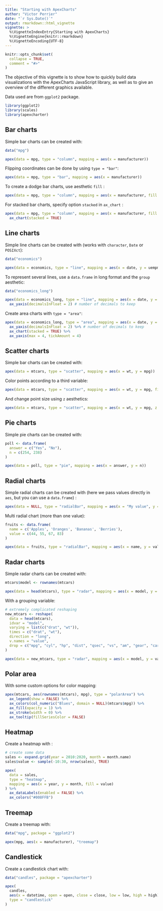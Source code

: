 ```yaml
---
title: "Starting with ApexCharts"
author: "Victor Perrier"
date: "`r Sys.Date()`"
output: rmarkdown::html_vignette
vignette: >
  %\VignetteIndexEntry{Starting with ApexCharts}
  %\VignetteEngine{knitr::rmarkdown}
  %\VignetteEncoding{UTF-8}
---
```


```r
knitr::opts_chunk$set(
  collapse = TRUE,
  comment = "#>"
)
```

The objective of this vignette is to show how to quickly build data visualizations with the ApexCharts JavaScript library, as well as to give an overview of the different graphics available.

Data used are from `ggplot2` package.


```r
library(ggplot2)
library(scales)
library(apexcharter)
```


## Bar charts

Simple bar charts can be created with:

```r
data("mpg")

apex(data = mpg, type = "column", mapping = aes(x = manufacturer))
```

Flipping coordinates can be done by using `type = "bar"`:

```r
apex(data = mpg, type = "bar", mapping = aes(x = manufacturer))
```


To create a dodge bar charts, use aesthetic `fill` :

```r
apex(data = mpg, type = "column", mapping = aes(x = manufacturer, fill = year))
```

For stacked bar charts, specify option `stacked` in `ax_chart` :

```r
apex(data = mpg, type = "column", mapping = aes(x = manufacturer, fill = year)) %>% 
  ax_chart(stacked = TRUE)
```



## Line charts

Simple line charts can be created with (works with `character`, `Date` or `POSIXct`):

```r
data("economics")

apex(data = economics, type = "line", mapping = aes(x = date, y = uempmed))
```


To represent several lines, use a `data.frame` in long format and the `group` aesthetic:

```r
data("economics_long")

apex(data = economics_long, type = "line", mapping = aes(x = date, y = value01, group = variable)) %>% 
  ax_yaxis(decimalsInFloat = 2) # number of decimals to keep
```


Create area charts with `type = "area"`:

```r
apex(data = economics_long, type = "area", mapping = aes(x = date, y = value01, fill = variable)) %>% 
  ax_yaxis(decimalsInFloat = 2) %>% # number of decimals to keep
  ax_chart(stacked = TRUE) %>%
  ax_yaxis(max = 4, tickAmount = 4)
```





## Scatter charts

Simple bar charts can be created with:

```r
apex(data = mtcars, type = "scatter", mapping = aes(x = wt, y = mpg))
```

Color points according to a third variable:

```r
apex(data = mtcars, type = "scatter", mapping = aes(x = wt, y = mpg, fill = cyl))
```

And change point size using `z` aesthetics:

```r
apex(data = mtcars, type = "scatter", mapping = aes(x = wt, y = mpg, z = scales::rescale(qsec)))
```




## Pie charts

Simple pie charts can be created with:

```r
poll <- data.frame(
  answer = c("Yes", "No"),
  n = c(254, 238)
)

apex(data = poll, type = "pie", mapping = aes(x = answer, y = n))
```



## Radial charts

Simple radial charts can be created with (here we pass values directly in `aes`, but you can use a `data.frame`) :

```r
apex(data = NULL, type = "radialBar", mapping = aes(x = "My value", y = 65))
```


Multi radial chart (more than one value):

```r
fruits <- data.frame(
  name = c('Apples', 'Oranges', 'Bananas', 'Berries'),
  value = c(44, 55, 67, 83)
)

apex(data = fruits, type = "radialBar", mapping = aes(x = name, y = value))

```



## Radar charts

Simple radar charts can be created with:

```r
mtcars$model <- rownames(mtcars)

apex(data = head(mtcars), type = "radar", mapping = aes(x = model, y = qsec))
```

With a grouping variable:

```r
# extremely complicated reshaping
new_mtcars <- reshape(
  data = head(mtcars), 
  idvar = "model", 
  varying = list(c("drat", "wt")),
  times = c("drat", "wt"),
  direction = "long",
  v.names = "value",
  drop = c("mpg", "cyl", "hp", "dist", "qsec", "vs", "am", "gear", "carb")
)

apex(data = new_mtcars, type = "radar", mapping = aes(x = model, y = value, group = time))
```


## Polar area

With some custom options for color mapping:

```r
apex(mtcars, aes(rownames(mtcars), mpg), type = "polarArea") %>% 
  ax_legend(show = FALSE) %>% 
  ax_colors(col_numeric("Blues", domain = NULL)(mtcars$mpg)) %>% 
  ax_fill(opacity = 1) %>% 
  ax_stroke(width = 0) %>% 
  ax_tooltip(fillSeriesColor = FALSE)
```


## Heatmap

Create a heatmap with : 

```r
# create some data
sales <- expand.grid(year = 2010:2020, month = month.name)
sales$value <- sample(-10:30, nrow(sales), TRUE)

apex(
  data = sales,
  type = "heatmap", 
  mapping = aes(x = year, y = month, fill = value)
) %>% 
  ax_dataLabels(enabled = FALSE) %>% 
  ax_colors("#008FFB")
```


## Treemap

Create a treemap with:

```r
data("mpg", package = "ggplot2")

apex(mpg, aes(x = manufacturer), "treemap")
```


## Candlestick

Create a candlestick chart with:

```r
data("candles", package = "apexcharter")

apex(
  candles, 
  aes(x = datetime, open = open, close = close, low = low, high = high),
  type = "candlestick"
)
```




